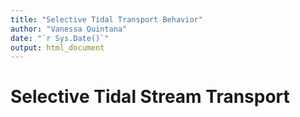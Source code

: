 ```yaml
---
title: "Selective Tidal Transport Behavior"
author: "Vanessa Quintana"
date: "`r Sys.Date()`"
output: html_document
---
```


# Selective Tidal Stream Transport
